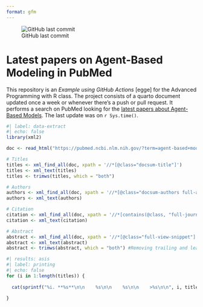 ```yaml
---
format: gfm
---
```


![GitHub last commit](https://img.shields.io/github/last-commit/UofUEpiBio/PHS-7045-egga)

# Latest papers on Agent-Based Modeling in PubMed

This repository is an *Example using GitHub Actions* \[egge\] for the Advanced Programming with R class. The project consists of a quarto document updated once a week or whenever there's a push or pull request. It performs a search on PubMed looking for the [latest papers about Agent-Based Models](https://pubmed.ncbi.nlm.nih.gov/?term=agent-based+model&sort=date){target="_blank"}. The last update was on `r Sys.time()`.

```r
#| label: data-extract
#| echo: false
library(xml2)

doc <- read_html("https://pubmed.ncbi.nlm.nih.gov/?term=agent-based+model&sort=date")

# Titles
titles <- xml_find_all(doc, xpath = '//*[@class="docsum-title"]')
titles <- xml_text(titles)
titles <- trimws(titles, which = "both")

# Authors
authors <- xml_find_all(doc, xpath = '//*[@class="docsum-authors full-authors"]')
authors <- xml_text(authors)

# Citation
citation <- xml_find_all(doc, xpath = '//*[contains(@class, "full-journal-citation")]')
citation <- xml_text(citation)

# Abstract 
abstract <- xml_find_all(doc, xpath = '//*[@class="full-view-snippet"]')
abstract <- xml_text(abstract)
abstract <- trimws(abstract, which = "both") #Removing trailing and leading space
```


```r
#| results: asis
#| label: printing
#| echo: false
for (i in 1:length(titles)) {
  
  cat(sprintf("%i. **%s**\n\n    %s\n\n    %s\n\n    >%s\n\n", i, titles[i], authors[i], citation[i], abstract[i]))
  
}
```


